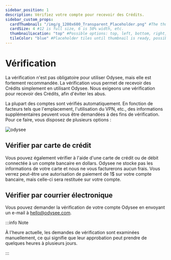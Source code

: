 ```yaml
---
sidebar_position: 1
description: Vérifiez votre compte pour recevoir des Crédits.
sidebar_custom_props:
  cardThumbnail: "/img/g_1200x600_Transparent_Placeholder.png" #The thumbnail on the category card.
  cardSize: 4 #12 is full size, 6 is 50% width, etc.
  thumbnailLocation: "top" #Possible options: top, left, bottom, right, none
  tileColor: "blue" #Placeholder tiles until thumbnail is ready, possible options: blue, cream, darkpurple, lightpurple, mauve, orange, pink, none
---
```


# Vérification

La vérification n'est pas obligatoire pour utiliser Odysee, mais elle est fortement recommandée. La vérification vous permet de recevoir des Crédits simplement en utilisant Odysee. Nous exigeons une vérification pour recevoir des Crédits, afin d'éviter les abus.

La plupart des comptes sont vérifiés automatiquement. En fonction de facteurs tels que l'emplacement, l'utilisation du VPN, etc., des informations supplémentaires peuvent vous être demandées à des fins de vérification. Pour ce faire, vous disposez de plusieurs options :

![odysee](https://thumbs.odycdn.com/2e872f027ae93478191fea0c104b7bbc.webp)

## Vérifier par carte de crédit

Vous pouvez également vérifier à l'aide d'une carte de crédit ou de débit connectée à un compte bancaire en dollars. Odysee ne stocke pas les informations de votre carte et nous ne vous facturerons aucun frais. Vous verrez peut-être une autorisation de paiement de 1$ sur votre compte bancaire, mais celle-ci sera restituée sur votre compte.

## Vérifier par courrier électronique

Vous pouvez demander la vérification de votre compte Odysee en envoyant un e-mail à hello@odysee.com.

:::info Note

À l'heure actuelle, les demandes de vérification sont examinées manuellement, ce qui signifie que leur approbation peut prendre de quelques heures à plusieurs jours.

:::
